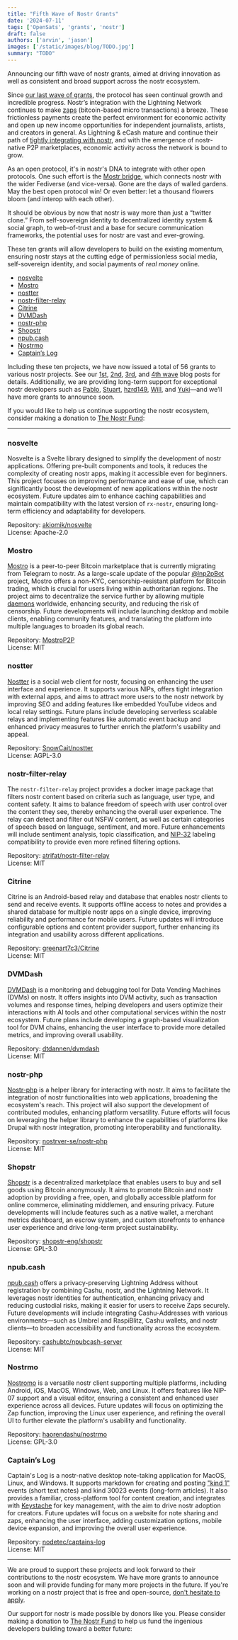 ```yaml
---
title: "Fifth Wave of Nostr Grants"
date: '2024-07-11'
tags: ['OpenSats', 'grants', 'nostr']
draft: false
authors: ['arvin', 'jason']
images: ['/static/images/blog/TODO.jpg']
summary: "TODO"
---
```


Announcing our fifth wave of nostr grants, aimed at driving innovation as well
as consistent and broad support across the nostr ecosystem.

Since [our last wave of grants](/blog/nostr-grants-december-2023), the protocol
has seen continual growth and incredible progress. Nostr’s integration with the
Lightning Network continues to make  [zaps](https://zaplife.lol/) (bitcoin-based
micro transactions) a breeze. These frictionless payments create the perfect
environment for economic activity and open up new income opportunities for
independent journalists, artists, and creators in general. As Lightning & eCash
mature and continue their path of [tightly integrating with nostr][nutsack], and
with the emergence of nostr-native P2P marketplaces, economic activity across
the network is bound to grow.

As an open protocol, it's in nostr's DNA to integrate with other open protocols.
One such effort is the [Mostr bridge](https://mostr.pub/), which connects nostr
with the wider Fediverse (and vice-versa). Gone are the days of walled gardens.
May the best open protocol win! Or even better: let a thousand flowers bloom
(and interop with each other).

It should be obvious  by now that nostr is way more than just a “twitter clone.”
From self-sovereign identity to decentralized identity system & social graph, to
web-of-trust and a base for secure communication frameworks, the potential uses
for nostr are vast and ever-growing.

These ten grants will allow developers to build on the existing momentum,
ensuring nostr stays at the cutting edge of permissionless social media,
self-sovereign identity, and social payments of _real money_ online.

- [nosvelte](#nosvelte)
- [Mostro](#mostro)
- [nostter](#nostter)
- [nostr-filter-relay](#nostr-filter-relay)
- [Citrine](#citrine)
- [DVMDash](#dvmdash)
- [nostr-php](#nostr-php)
- [Shopstr](#shopstr)
- [npub.cash](#npubcash)
- [Nostrmo](#nostrmo)
- [Captain’s Log](#captains-log)

Including these ten projects, we have now issued a total of 56 grants to various
nostr projects. See our [1st](/blog/nostr-grants-july-2023),
[2nd](/blog/bitcoin-and-nostr-grants-august-2023),
[3rd](/blog/nostr-grants-october-2023), and [4th
wave](/blog/nostr-grants-december-2023) blog posts for details. Additionally, we
are providing long-term support for exceptional nostr developers such as
[Pablo](/blog/pablofz7-receives-lts-grant),
[Stuart](/blog/stuart-bowman-receives-lts-grant),
[hzrd149](/blog/hzrd149-receives-lts-grant),
[Will](/blog/jb55-receives-lts-grant), and
[Yuki](/blog/yuki-receives-lts-grant)—and we’ll have more grants to announce
soon.

If you would like to help us continue supporting the nostr ecosystem, consider
making a donation to [The Nostr Fund](/funds/nostr):

<center>
    <DonateToNostrFundButton/>
</center>

---

### nosvelte

Nosvelte is a Svelte library designed to simplify the development of nostr
applications. Offering pre-built components and tools, it reduces the complexity
of creating nostr apps, making it accessible even for beginners. This project
focuses on improving performance and ease of use, which can significantly boost
the development of new applications within the nostr ecosystem. Future updates
aim to enhance caching capabilities and maintain compatibility with the latest
version of `rx-nostr`, ensuring long-term efficiency and adaptability for
developers.

Repository: [akiomik/nosvelte](https://github.com/akiomik/nosvelte)  
License: Apache-2.0

### Mostro

[Mostro](https://mostro.network/) is a peer-to-peer Bitcoin marketplace that is
currently migrating from Telegram to nostr. As a large-scale update of the
popular [@lnp2pBot](https://github.com/lnp2pBot) project, Mostro offers a
non-KYC, censorship-resistant platform for Bitcoin trading, which is crucial for
users living within authoritarian regions. The project aims to decentralize the
service further by allowing multiple
[daemons](https://en.wikipedia.org/wiki/Daemon_(computing)) worldwide, enhancing
security, and reducing the risk of censorship. Future developments will include
launching desktop and mobile clients, enabling community features, and
translating the platform into multiple languages to broaden its global reach.

Repository: [MostroP2P](https://github.com/MostroP2P)  
License: MIT

### nostter

[Nostter](https://nostter.app/) is a social web client for nostr, focusing on
enhancing the user interface and experience. It supports various NIPs, offers
tight integration with external apps, and aims to attract more users to the
nostr network by improving SEO and adding features like embedded YouTube videos
and local relay settings. Future plans include developing serverless scalable
relays and implementing features like automatic event backup and enhanced
privacy measures to further enrich the platform's usability and appeal.

Repository: [SnowCait/nostter](https://github.com/SnowCait/nostter)  
License: AGPL-3.0

### nostr-filter-relay

The `nostr-filter-relay` project provides a docker image package that filters
nostr content based on criteria such as language, user type, and content safety.
It aims to balance freedom of speech with user control over the content they
see, thereby enhancing the overall user experience. The relay can detect and
filter out NSFW content, as well as  certain categories of speech based on
language, sentiment, and more. Future enhancements will include sentiment
analysis, topic classification, and [NIP-32](https://nostr-nips.com/nip-32)
labeling compatibility to provide even more refined filtering options.

Repository: [atrifat/nostr-filter-relay](https://github.com/atrifat/nostr-filter-relay)  
License: MIT

### Citrine

Citrine is an Android-based relay and database that enables nostr clients to
send and receive events. It supports offline access to notes and provides a
shared database for multiple nostr apps on a single device, improving
reliability and performance for mobile users. Future updates will introduce
configurable options and content provider support, further enhancing its
integration and usability across different applications.

Repository: [greenart7c3/Citrine](https://github.com/greenart7c3/Citrine)  
License: MIT

### DVMDash

[DVMDash](https://dvmdash.live/) is a monitoring and debugging tool for Data
Vending Machines (DVMs) on nostr. It offers insights into DVM activity, such as
transaction volumes and response times, helping developers and users optimize
their interactions with AI tools and other computational services within the
nostr ecosystem. Future plans include developing a graph-based visualization
tool for DVM chains, enhancing the user interface to provide more detailed
metrics, and improving overall usability.

Repository: [dtdannen/dvmdash](https://github.com/dtdannen/dvmdash)  
License: MIT

### nostr-php

[Nostr-php](https://nostr-php.dev/) is a helper library for interacting with
nostr. It aims to facilitate the integration of nostr functionalities into web
applications, broadening the ecosystem's reach. This project will also support
the development of contributed modules, enhancing platform versatility. Future
efforts will focus on leveraging the helper library to enhance the capabilities
of platforms like Drupal with nostr integration, promoting interoperability and
functionality.

Repository: [nostrver-se/nostr-php](https://github.com/nostrver-se/nostr-php)  
License: MIT

### Shopstr

[Shopstr](https://shopstr.store/) is a decentralized marketplace that enables
users to buy and sell goods using Bitcoin anonymously. It aims to promote
Bitcoin and nostr adoption by providing a free, open, and globally accessible
platform for online commerce, eliminating middlemen, and ensuring privacy.
Future developments will include features such as a native wallet, a merchant
metrics dashboard, an escrow system, and custom storefronts to enhance user
experience and drive long-term project sustainability.

Repository: [shopstr-eng/shopstr](https://github.com/shopstr-eng/shopstr)  
License: GPL-3.0

### npub.cash

[npub.cash](https://npub.cash/) offers a privacy-preserving Lightning Address
without registration by combining Cashu, nostr, and the Lightning Network. It
leverages nostr identities for authentication, enhancing privacy and reducing
custodial risks, making it easier for users to receive Zaps securely. Future
developments will include integrating Cashu-Addresses with various
environments—such as Umbrel and RaspiBlitz, Cashu wallets, and nostr clients—to
broaden accessibility and functionality across the ecosystem.

Repository: [cashubtc/npubcash-server](https://github.com/cashubtc/npubcash-server)  
License: MIT

### Nostrmo

[Nostromo](https://github.com/haorendashu/nostrmo_faq/blob/main/README.md#nostrmo-faq)
is a versatile nostr client supporting multiple platforms, including Android,
iOS, MacOS, Windows, Web, and Linux. It offers features like NIP-07 support and
a visual editor, ensuring a consistent and enhanced user experience across all
devices. Future updates will focus on optimizing the Zap function, improving the
Linux user experience, and refining the overall UI to further elevate the
platform's usability and functionality.

Repository: [haorendashu/nostrmo](https://github.com/haorendashu/nostrmo)  
License: GPL-3.0

### Captain’s Log

Captain's Log is a nostr-native desktop note-taking application for MacOS,
Linux, and Windows. It supports markdown for creating and posting ["kind
1"](https://github.com/nostr-protocol/nips?tab=readme-ov-file#event-kinds)
events (short text notes) and kind 30023 events (long-form articles). It also
provides a familiar, cross-platform tool for content creation, and  integrates
with [Keystache](https://github.com/Resolvr-io/Keystache) for key management,
with the aim to drive nostr adoption for creators​. Future updates will focus on
a website for note sharing and zaps, enhancing the user interface, adding
customization options, mobile device expansion, and improving the overall user
experience.

Repository: [nodetec/captains-log](https://github.com/nodetec/captains-log)  
License: MIT

---

We are proud to support these projects and look forward to their contributions
to the nostr ecosystem. We have more grants to announce soon and will provide
funding for many more projects in the future. If you're working on a nostr
project that is free and open-source, [don't hesitate to
apply](/apply).

Our support for nostr is made possible by donors like you. Please consider
making a donation to [The Nostr Fund](/funds/nostr) to help
us fund the ingenious developers building toward a better future:

<center>
    <DonateToNostrFundButton/>
</center>

[nutsack]: https://njump.me/nevent1qqsqpzvlvmfyq9y8dp36x2xvgmad5486c4ct4ecdkmdxgtr9dxl5r2qzyrafsj7hmweg9ur7zmn6apajdg48hxuskujx53rhrux0ttjcqx84y20a3aa